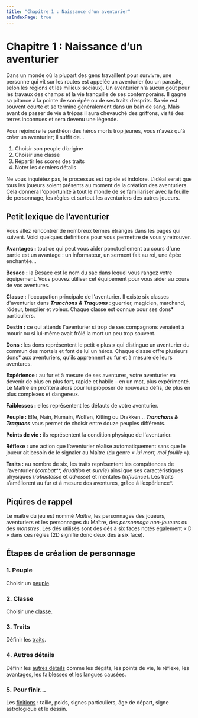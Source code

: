 ```yaml
---
title: "Chapitre 1 : Naissance d'un aventurier"
asIndexPage: true
---
```


# Chapitre 1 : Naissance d’un aventurier

Dans un monde où la plupart des gens travaillent pour survivre, une personne qui vit sur les routes est appelée un aventurier (ou un parasite, selon les régions et les milieux sociaux). Un aventurier n'a aucun goût pour les travaux des champs et la vie tranquille de ses contemporains. Il gagne sa pitance à la pointe de son épée ou de ses traits d’esprits. Sa vie est souvent courte et se termine généralement dans un bain de sang. Mais avant de passer de vie à trépas il aura chevauché des griffons, visité des terres inconnues et sera devenu une légende.

Pour rejoindre le panthéon des héros morts trop jeunes, vous n'avez qu'à créer un aventurier; il suffit de…

1. Choisir son peuple d’origine
2. Choisir une classe
3. Répartir les scores des traits
4. Noter les derniers détails

Ne vous inquiétez pas, le processus est rapide et indolore. L'idéal serait que tous les joueurs soient présents au moment de la création des aventuriers. Cela donnera l'opportunité à tout le monde de se familiariser avec la feuille de personnage, les règles et surtout les aventuriers des autres joueurs.

## Petit lexique de l’aventurier

Vous allez rencontrer de nombreux termes étranges dans les pages qui suivent. Voici quelques définitions pour vous permettre de vous y retrouver.

**Avantages :** tout ce qui peut vous aider ponctuellement au cours d'une partie est un avantage : un informateur, un serment fait au roi, une épée enchantée…

**Besace :** la Besace est le nom du sac dans lequel vous rangez votre équipement. Vous pouvez utiliser cet équipement pour vous aider au cours de vos aventures.

**Classe :** l'occupation principale de l'aventurier. Il existe six classes d'aventurier dans **_Tranchons & Traquons_** : guerrier, magicien, marchand, rôdeur, templier et voleur. Chaque classe est connue pour ses dons\* particuliers.

**Destin :** ce qui attends l'aventurier si trop de ses compagnons venaient à mourir ou si lui-même avait frôlé la mort un peu trop souvent.

**Dons :** les dons représentent le petit « plus » qui distingue un aventurier du commun des mortels et font de lui un héros. Chaque classe offre plusieurs dons\* aux aventuriers, qu’ils apprennent au fur et à mesure de leurs aventures.

**Expérience :** au fur et à mesure de ses aventures, votre aventurier va devenir de plus en plus fort, rapide et habile – en un mot, plus expérimenté. Le Maître en profitera alors pour lui proposer de nouveaux défis, de plus en plus complexes et dangereux.

**Faiblesses :** elles représentent les défauts de votre aventurier.

**Peuple :** Elfe, Nain, Humain, Wolfen, Kitling ou Drakken… **_Tranchons & Traquons_** vous permet de choisir entre douze peuples différents.

**Points de vie :** ils représentent la condition physique de l'aventurier.

**Réflexe :** une action que l'aventurier réalise automatiquement sans que le joueur ait besoin de le signaler au Maître (du genre « _lui mort, moi fouille_ »).

**Traits :** au nombre de six, les traits représentent les compétences de l'aventurier (_combat\*\*, érudition_ et _survie_) ainsi que ses caractéristiques physiques (_robustesse_ et _adresse_) et mentales (_influence_). Les traits s’améliorent au fur et à mesure des aventures, grâce à l’expérience\*.

## Piqûres de rappel

Le maître du jeu est nommé _Maître_, les personnages des joueurs, aventuriers et les personnages du Maître, des _personnage non-joueurs_ ou des _monstres_. Les dés utilisés sont des dés à six faces notés également « D » dans ces règles (2D signifie donc deux dés à six face).

## Étapes de création de personnage


<Steps>

### 1. Peuple

Choisir un [peuple](/naissance-d-un-aventurier/peuples).

### 2. Classe

Choisir une [classe](/naissance-d-un-aventurier/classes).

### 3. Traits

Définir les [traits](/naissance-d-un-aventurier/traits).

### 4. Autres détails

Définir les [autres détails](/naissance-d-un-aventurier/autres-details) comme les dégâts, les points de vie, le réflexe, les avantages, les faiblesses et les langues causées.

### 5. Pour finir...

Les [finitions](/naissance-d-un-aventurier/pour-finir) : taille, poids, signes particuliers, âge de départ, signe astrologique et le dessin.

</Steps>
